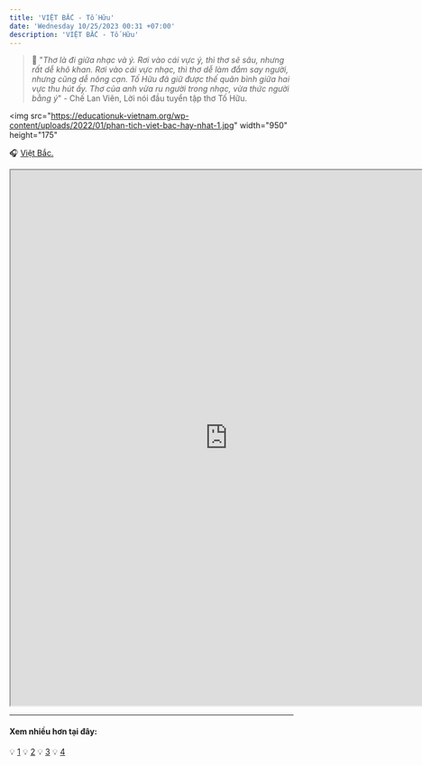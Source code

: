 ```yaml
---
title: 'VIỆT BẮC - Tố Hữu'
date: 'Wednesday 10/25/2023 00:31 +07:00'
description: 'VIỆT BẮC - Tố Hữu'
---
```


> 📝 "_Thơ là đi giữa nhạc và ý. Rơi vào cái vực ý, thì thơ sẽ sâu, nhưng rất dễ khô khan. Rơi vào cái vực nhạc, thì thơ dễ làm đắm say người, nhưng cũng dễ nông cạn. Tố Hữu đã giữ được thế quân bình giữa hai vực thu hút ấy. Thơ của anh vừa ru người trong nhạc, vừa thức người bằng ý_" - Chế Lan Viên, Lời nói đầu tuyển tập thơ Tố Hữu.

<img
   src="https://educationuk-vietnam.org/wp-content/uploads/2022/01/phan-tich-viet-bac-hay-nhat-1.jpg"
   width="950"
   height="175"
></img>

:headphones: [Việt Bắc.](https://youtu.be/t-IONiPmJQQ?si=jd2E8aZVM03rraGi)

<iframe
   src="https://drive.google.com/file/d/1-EYYq0CbngigUzX54gdiXOymt35Rrg_K/preview"
   width="770"
   height="950"
   allow="autoplay"
></iframe>

---

#### **Xem nhiều hơn tại đây:**

:bulb: [1](https://drive.google.com/drive/folders/1_PCxVT76xl9tuMh0M3wzoKHuvPfvqlQv?usp=share_link)
:bulb: [2](https://drive.google.com/drive/folders/1PboVL9dqBIKd_igmgH0I2mptkpgWF8aj?usp=share_link)
:bulb: [3](https://drive.google.com/drive/folders/1AEPzoBMFCdpH8cZhmqfPlw9eb144medb?usp=share_link)
:bulb: [4](https://drive.google.com/drive/folders/1epifkNbC78fX4fbqCmxNlBGm3YF2sDBL?usp=share_link)
